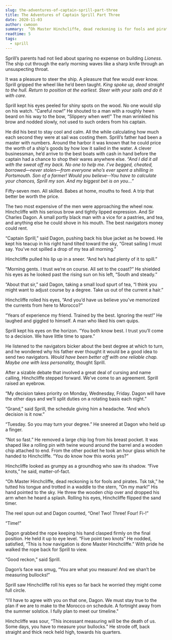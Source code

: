 ```yaml
---
slug: the-adventures-of-captain-sprill-part-three
title: The Adventures of Captain Sprill Part Three
date: 2020-11-03
author: cwmoon
summary:  “Oh Master Hinchcliffe, dead reckoning is for fools and pirates. Tsk tsk,” he tutted his tongue and trotted in a waddle to the stern, “On my mark!” His hand pointed to the sky.  He threw the wooden chip over and dropped his arm when he heard a splash. Rolling his eyes, Hinchcliffe flipped the sand timer.
readtime: 5
tags:
  - sprill
---
```



Sprill’s parents had not lied about sparing no expense on building *Lioness*.  The ship cut through the early morning waves like a sharp knife through an unsuspecting throat. 

It was a pleasure to steer the ship.  A pleasure that few would ever know.  Sprill gripped the wheel like he’d been taught.  *King spoke up, dead straight to the hull.  Return to position at the earliest.  Steer with your sails and do it with care.* 

Sprill kept his eyes peeled for shiny spots on the wood.  No one would slip on his watch. “Careful now!” He shouted to a man with a roughly hewn beard on his way to the bow, “Slippery when wet!” The man wrinkled his brow and nodded slowly, not used to such orders from his captain. 

He did his best to stay cool and calm.  All the while calculating how much each second they were at sail was costing them.  Sprill’s father had been a master with numbers.  Around the harbor it was known that he could price the worth of a ship's goods by how low it sailed in the water.  A clever businessman, he’d arrive to the best boats with cash in hand before the captain had a chance to shop their wares anywhere else. *“And I did it all with the sweat off my back. No one to help me. I’ve begged, cheated, borrowed—never stolen—from everyone who’s ever spent a shilling in Portsmouth. Son of a farmer!  Would you believe--You have to calculate your chances, Sprill my son. And my biggest bet is on you…”*

Fifty-seven men.  All skilled.  Babes at home, mouths to feed.  A trip that better be worth the price. 

The two most expensive of the men were approaching the wheel now.  Hinchcliffe with his serious brow and tightly lipped expression.  And Sir Charles Dagon. A small portly black man with a vice for a pastries, and tea, and anything else he could shove in his mouth. The best navigators money could rent. 


“Captain Sprill,” said Dagon, pushing back his blue jacket as he bowed.  He kept his teacup in his right hand tilted toward the sky, “Great sailing I must say.  You’ve not spilled a drop of my tea all morning.” 

Hinchcliffe pulled his lip up in a sneer. “And he’s had plenty of it to spill.”

“Morning gents. I trust we’re on course. All set to the coast?” He shielded his eyes as he looked past the rising sun on his left, “South and steady.”

“About that sir,” said Dagon, taking a small loud spurt of tea, “I think you might want to adjust course by a degree.  Take us out of the current a hair.” 

Hinchcliffe rolled his eyes, “And you’d have us believe you’ve memorized the currents from here to Morocco?” 

“Years of experience my friend. Trained by the best. Ignoring the rest!” He laughed and giggled to himself.  A man who liked his own quips. 

Sprill kept his eyes on the horizon.  “You both know best. I trust you’ll come to a decision.  We have little time to spare.”

He listened to the navigators bicker about the best degree at which to turn, and he wondered why his father ever thought it would be a good idea to send two navigators.  *Would have been better off with one reliable chap.  Maybe one with less personality,* thought Sprill. 

After a sizable debate that involved a great deal of cursing and name calling, Hinchcliffe stepped forward.  We’ve come to an agreement. Sprill raised an eyebrow. 

“My decision takes priority on Monday, Wednesday, Friday.  Dagon will have the other days and we’ll split duties on a rotating basis each night.” 

“Grand,” said Sprill, the schedule giving him a headache. “And who’s decision is it now.”

“Tuesday.  So you may turn your degree.” He sneered at Dagon who held up a finger. 

“Not so fast.” He removed a large chip log from his breast pocket.  It was shaped like a rolling pin with twine wound around the barrel and a wooden chip attached to end.  From the other pocket he took an hour glass which he handed to Hinchcliffe. “You do know how this works yes?”

Hinchcliffe looked as grumpy as a groundhog who saw its shadow. “Five knots,” he said, matter-of-fact.

“Oh Master Hinchcliffe, dead reckoning is for fools and pirates. Tsk tsk,” he tutted his tongue and trotted in a waddle to the stern, “On my mark!” His hand pointed to the sky.  He threw the wooden chip over and dropped his arm when he heard a splash. Rolling his eyes, Hinchcliffe flipped the sand timer.

The reel spun out and Dagon counted, “One! Two! Three! Four! Fi-!”

“Time!”

Dagon grabbed the rope keeping his hand clasped firmly on the final position.  He held it up to eye level. “Five point two knots” He nodded, satisfied, “This is how navigation is done Master Hinchcliffe.” With pride he walked the rope back for Sprill to view. 

“Good reckon,” said Sprill. 

Dagon’s face was smug, “You are what you measure!  And we shan’t be measuring bullocks!”

Sprill saw Hinchcliffe roll his eyes so far back he worried they might come full circle. 

“I’ll have to agree with you on that one, Dagon.  We must stay true to the plan if we are to make to the Morocco on schedule.  A fortnight away from the summer solstice.  I fully plan to meet our timeline."

Hinchcliffe was sour, “This incessant measuring will be the death of us.  Some days, you have to measure your bullocks.”  He strode off, back straight and thick neck held high, towards his quarters. 








